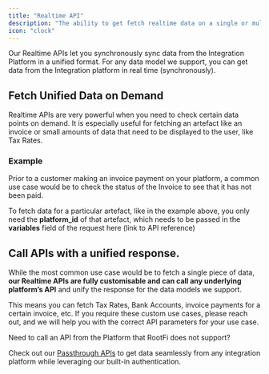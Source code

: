 ```yaml
---
title: "Realtime API"
description: "The ability to get fetch realtime data on a single or multiple data models."
icon: "clock"
---
```


Our Realtime APIs let you synchronously sync data from the Integration Platform in a unified format. For any data model we support, you can get data from the Integration platform in real time (synchronously).

## Fetch Unified Data on Demand

Realtime APIs are very powerful when you need to check certain data points on demand. It is especially useful for fetching an artefact like an invoice or small amounts of data that need to be displayed to the user, like Tax Rates.

### Example

Prior to a customer making an invoice payment on your platform, a common use case would be to check the status of the Invoice to see that it has not been paid.

To fetch data for a particular artefact, like in the example above, you only need the **platform_id** of that artefact, which needs to be passed in the **variables** field of the request here (link to API reference)

## Call APIs with a unified response.

While the most common use case would be to fetch a single piece of data, **our Realtime APIs are fully customisable and can call any underlying platform’s API** and unify the response for the data models we support.

This means you can fetch Tax Rates, Bank Accounts, invoice payments for a certain invoice, etc. If you require these custom use cases, please reach out, and we will help you with the correct API parameters for your use case.

<Info>
Need to call an API from the Platform that RootFi does not support?

Check out our [Passthrough APIs](documentation/concepts/supplemental-data/passthrough-api) to get data seamlessly from any integration platform while leveraging our built-in authentication.

</Info>
